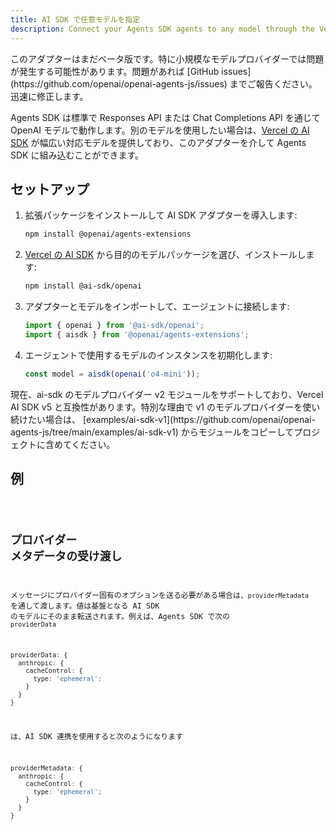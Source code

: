 ```yaml
---
title: AI SDK で任意モデルを指定
description: Connect your Agents SDK agents to any model through the Vercel's AI SDK
---
```



<Aside type="caution">
  このアダプターはまだベータ版です。特に小規模なモデルプロバイダーでは問題が発生する可能性があります。問題があれば
  [GitHub issues](https://github.com/openai/openai-agents-js/issues)
  までご報告ください。迅速に修正します。
</Aside>

Agents SDK は標準で Responses API または Chat Completions API を通じて OpenAI モデルで動作します。別のモデルを使用したい場合は、[Vercel の AI SDK](https://sdk.vercel.ai/) が幅広い対応モデルを提供しており、このアダプターを介して Agents SDK に組み込むことができます。

## セットアップ

<Steps>

1. 拡張パッケージをインストールして AI SDK アダプターを導入します:

   ```bash
   npm install @openai/agents-extensions
   ```

2. [Vercel の AI SDK](https://ai-sdk.dev/docs/foundations/providers-and-models) から目的のモデルパッケージを選び、インストールします:

   ```bash
   npm install @ai-sdk/openai
   ```

3. アダプターとモデルをインポートして、エージェントに接続します:

   ```typescript
   import { openai } from '@ai-sdk/openai';
   import { aisdk } from '@openai/agents-extensions';
   ```

4. エージェントで使用するモデルのインスタンスを初期化します:

   ```typescript
   const model = aisdk(openai('o4-mini'));
   ```

</Steps>

<Aside type="caution">
  現在、ai-sdk のモデルプロバイダー v2 モジュールをサポートしており、Vercel AI
  SDK v5 と互換性があります。特別な理由で v1
  のモデルプロバイダーを使い続けたい場合は、
  [examples/ai-sdk-v1](https://github.com/openai/openai-agents-js/tree/main/examples/ai-sdk-v1)
  からモジュールをコピーしてプロジェクトに含めてください。
</Aside>

## 例

<Code lang="typescript" code={aiSdkSetupExample} title="AI SDK Setup" />

## プロバイダー メタデータの受け渡し

メッセージにプロバイダー固有のオプションを送る必要がある場合は、`providerMetadata` を通して渡します。値は基盤となる AI SDK のモデルにそのまま転送されます。例えば、Agents SDK で次の `providerData`

```ts
providerData: {
  anthropic: {
    cacheControl: {
      type: 'ephemeral';
    }
  }
}
```

は、AI SDK 連携を使用すると次のようになります

```ts
providerMetadata: {
  anthropic: {
    cacheControl: {
      type: 'ephemeral';
    }
  }
}
```
